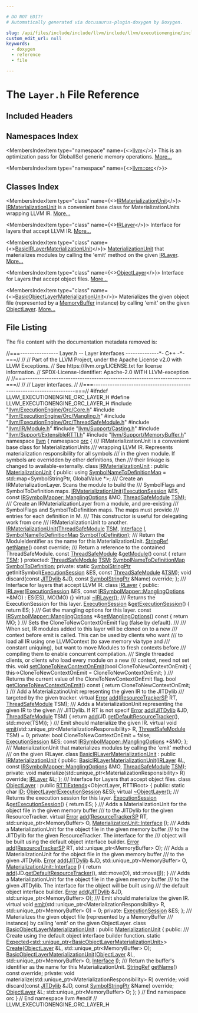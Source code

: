 ```yaml
---

# DO NOT EDIT!
# Automatically generated via docusaurus-plugin-doxygen by Doxygen.

slug: /api/files/include/include/llvm/include/llvm/executionengine/include/llvm/executionengine/orc/layer-h
custom_edit_url: null
keywords:
  - doxygen
  - reference
  - file

---
```





# The `Layer.h` File Reference

<DoxygenPage pluginConfig={pluginConfig}>



## Included Headers

<IncludesList>
<IncludesListItem
  filePath="llvm/ExecutionEngine/Orc/Core.h"
  permalink="/docs/api/files/include/include/llvm/include/llvm/executionengine/include/llvm/executionengine/orc/core-h"
  isLocal="true" />
<IncludesListItem
  filePath="llvm/ExecutionEngine/Orc/Mangling.h"
  permalink="/docs/api/files/include/include/llvm/include/llvm/executionengine/include/llvm/executionengine/orc/mangling-h"
  isLocal="true" />
<IncludesListItem
  filePath="llvm/ExecutionEngine/Orc/ThreadSafeModule.h"
  permalink="/docs/api/files/include/include/llvm/include/llvm/executionengine/include/llvm/executionengine/orc/threadsafemodule-h"
  isLocal="true" />
<IncludesListItem
  filePath="llvm/IR/Module.h"
  permalink="/docs/api/files/include/include/llvm/include/llvm/ir/module-h"
  isLocal="true" />
<IncludesListItem
  filePath="llvm/Support/Casting.h"
  permalink="/docs/api/files/include/include/llvm/include/llvm/support/casting-h"
  isLocal="true" />
<IncludesListItem
  filePath="llvm/Support/ExtensibleRTTI.h"
  permalink="/docs/api/files/include/include/llvm/include/llvm/support/extensiblertti-h"
  isLocal="true" />
<IncludesListItem
  filePath="llvm/Support/MemoryBuffer.h"
  permalink="/docs/api/files/include/include/llvm/include/llvm/support/memorybuffer-h"
  isLocal="true" />
</IncludesList>

## Namespaces Index

<MembersIndex>

<MembersIndexItem
  type="namespace"
  name={<><a href="/docs/api/namespaces/llvm">llvm</a></>}>
This is an optimization pass for GlobalISel generic memory operations. <a href="/docs/api/namespaces/llvm/#details">More...</a>
</MembersIndexItem>

<MembersIndexItem
  type="namespace"
  name={<><a href="/docs/api/namespaces/llvm/orc">llvm::orc</a></>}>
</MembersIndexItem>

</MembersIndex>

## Classes Index

<MembersIndex>

<MembersIndexItem
  type="class"
  name={<><a href="/docs/api/classes/llvm/orc/irmaterializationunit">IRMaterializationUnit</a></>}>
<a href="/docs/api/classes/llvm/orc/irmaterializationunit">IRMaterializationUnit</a> is a convenient base class for MaterializationUnits wrapping LLVM IR. <a href="/docs/api/classes/llvm/orc/irmaterializationunit/#details">More...</a>
</MembersIndexItem>

<MembersIndexItem
  type="class"
  name={<><a href="/docs/api/classes/llvm/orc/irlayer">IRLayer</a></>}>
Interface for layers that accept LLVM IR. <a href="/docs/api/classes/llvm/orc/irlayer/#details">More...</a>
</MembersIndexItem>

<MembersIndexItem
  type="class"
  name={<><a href="/docs/api/classes/llvm/orc/basicirlayermaterializationunit">BasicIRLayerMaterializationUnit</a></>}>
<a href="/docs/api/classes/llvm/orc/materializationunit">MaterializationUnit</a> that materializes modules by calling the &#39;emit&#39; method on the given <a href="/docs/api/classes/llvm/orc/irlayer">IRLayer</a>. <a href="/docs/api/classes/llvm/orc/basicirlayermaterializationunit/#details">More...</a>
</MembersIndexItem>

<MembersIndexItem
  type="class"
  name={<><a href="/docs/api/classes/llvm/orc/objectlayer">ObjectLayer</a></>}>
Interface for Layers that accept object files. <a href="/docs/api/classes/llvm/orc/objectlayer/#details">More...</a>
</MembersIndexItem>

<MembersIndexItem
  type="class"
  name={<><a href="/docs/api/classes/llvm/orc/basicobjectlayermaterializationunit">BasicObjectLayerMaterializationUnit</a></>}>
Materializes the given object file (represented by a <a href="/docs/api/classes/llvm/memorybuffer">MemoryBuffer</a> instance) by calling &#39;emit&#39; on the given <a href="/docs/api/classes/llvm/orc/objectlayer">ObjectLayer</a>. <a href="/docs/api/classes/llvm/orc/basicobjectlayermaterializationunit/#details">More...</a>
</MembersIndexItem>

</MembersIndex>


## File Listing

The file content with the documentation metadata removed is:

<ProgramListing>

<Link id="l00001" /><CodeLine lineNumber="1"><span class="doxyHighlightComment">//===---------------- Layer.h -- Layer interfaces --------------&#42;- C++ -&#42;-===//</span></CodeLine>
<Link id="l00002" /><CodeLine lineNumber="2"><span class="doxyHighlightComment">//</span></CodeLine>
<Link id="l00003" /><CodeLine lineNumber="3"><span class="doxyHighlightComment">// Part of the LLVM Project, under the Apache License v2.0 with LLVM Exceptions.</span></CodeLine>
<Link id="l00004" /><CodeLine lineNumber="4"><span class="doxyHighlightComment">// See https://llvm.org/LICENSE.txt for license information.</span></CodeLine>
<Link id="l00005" /><CodeLine lineNumber="5"><span class="doxyHighlightComment">// SPDX-License-Identifier: Apache-2.0 WITH LLVM-exception</span></CodeLine>
<Link id="l00006" /><CodeLine lineNumber="6"><span class="doxyHighlightComment">//</span></CodeLine>
<Link id="l00007" /><CodeLine lineNumber="7"><span class="doxyHighlightComment">//===----------------------------------------------------------------------===//</span></CodeLine>
<Link id="l00008" /><CodeLine lineNumber="8"><span class="doxyHighlightComment">//</span></CodeLine>
<Link id="l00009" /><CodeLine lineNumber="9"><span class="doxyHighlightComment">// Layer interfaces.</span></CodeLine>
<Link id="l00010" /><CodeLine lineNumber="10"><span class="doxyHighlightComment">//</span></CodeLine>
<Link id="l00011" /><CodeLine lineNumber="11"><span class="doxyHighlightComment">//===----------------------------------------------------------------------===//</span></CodeLine>
<Link id="l00012" /><CodeLine lineNumber="12"></CodeLine>
<Link id="l00013" /><CodeLine lineNumber="13"><span class="doxyHighlightPreprocessor">#ifndef LLVM&#95;EXECUTIONENGINE&#95;ORC&#95;LAYER&#95;H</span></CodeLine>
<Link id="l00014" /><CodeLine lineNumber="14"><span class="doxyHighlightPreprocessor">#define LLVM&#95;EXECUTIONENGINE&#95;ORC&#95;LAYER&#95;H</span></CodeLine>
<Link id="l00015" /><CodeLine lineNumber="15"></CodeLine>
<Link id="l00016" /><CodeLine lineNumber="16"><span class="doxyHighlightPreprocessor">#include &quot;<a href="/docs/api/files/include/include/llvm/include/llvm/executionengine/include/llvm/executionengine/orc/core-h">llvm/ExecutionEngine/Orc/Core.h</a>&quot;</span></CodeLine>
<Link id="l00017" /><CodeLine lineNumber="17"><span class="doxyHighlightPreprocessor">#include &quot;<a href="/docs/api/files/include/include/llvm/include/llvm/executionengine/include/llvm/executionengine/orc/mangling-h">llvm/ExecutionEngine/Orc/Mangling.h</a>&quot;</span></CodeLine>
<Link id="l00018" /><CodeLine lineNumber="18"><span class="doxyHighlightPreprocessor">#include &quot;<a href="/docs/api/files/include/include/llvm/include/llvm/executionengine/include/llvm/executionengine/orc/threadsafemodule-h">llvm/ExecutionEngine/Orc/ThreadSafeModule.h</a>&quot;</span></CodeLine>
<Link id="l00019" /><CodeLine lineNumber="19"><span class="doxyHighlightPreprocessor">#include &quot;<a href="/docs/api/files/include/include/llvm/include/llvm/ir/module-h">llvm/IR/Module.h</a>&quot;</span></CodeLine>
<Link id="l00020" /><CodeLine lineNumber="20"><span class="doxyHighlightPreprocessor">#include &quot;<a href="/docs/api/files/include/include/llvm/include/llvm/support/casting-h">llvm/Support/Casting.h</a>&quot;</span></CodeLine>
<Link id="l00021" /><CodeLine lineNumber="21"><span class="doxyHighlightPreprocessor">#include &quot;<a href="/docs/api/files/include/include/llvm/include/llvm/support/extensiblertti-h">llvm/Support/ExtensibleRTTI.h</a>&quot;</span></CodeLine>
<Link id="l00022" /><CodeLine lineNumber="22"><span class="doxyHighlightPreprocessor">#include &quot;<a href="/docs/api/files/include/include/llvm/include/llvm/support/memorybuffer-h">llvm/Support/MemoryBuffer.h</a>&quot;</span></CodeLine>
<Link id="l00023" /><CodeLine lineNumber="23"></CodeLine>
<Link id="l00024" /><CodeLine lineNumber="24"><span class="doxyHighlightKeyword">namespace </span><span class="doxyHighlight"><a href="/docs/api/namespaces/llvm">llvm</a> &#123;</span></CodeLine>
<Link id="l00025" /><CodeLine lineNumber="25"><span class="doxyHighlightKeyword">namespace </span><span class="doxyHighlight"><a href="/docs/api/namespaces/llvm/orc">orc</a> &#123;</span></CodeLine>
<Link id="l00026" /><CodeLine lineNumber="26"></CodeLine>
<Link id="l00027" /><CodeLine lineNumber="27"><span class="doxyHighlightComment">/// IRMaterializationUnit is a convenient base class for MaterializationUnits</span></CodeLine>
<Link id="l00028" /><CodeLine lineNumber="28"><span class="doxyHighlightComment">/// wrapping LLVM IR. Represents materialization responsibility for all symbols</span></CodeLine>
<Link id="l00029" /><CodeLine lineNumber="29"><span class="doxyHighlightComment">/// in the given module. If symbols are overridden by other definitions, then</span></CodeLine>
<Link id="l00030" /><CodeLine lineNumber="30"><span class="doxyHighlightComment">/// their linkage is changed to available-externally.</span></CodeLine>
<Link id="l00031" /><CodeLine lineNumber="31" lineLink="/docs/api/classes/llvm/orc/irmaterializationunit"><span class="doxyHighlightKeyword">class </span><span class="doxyHighlight"><a href="/docs/api/classes/llvm/orc/irmaterializationunit/#a6ba5ee0773bcb7bf0614f9ae9f010198">IRMaterializationUnit</a> : </span><span class="doxyHighlightKeyword">public</span><span class="doxyHighlight"> <a href="/docs/api/classes/llvm/orc/materializationunit/#a1233ea2ef51205e4954cdc12e7bc2d81">MaterializationUnit</a> &#123;</span></CodeLine>
<Link id="l00032" /><CodeLine lineNumber="32"><span class="doxyHighlightKeyword">public</span><span class="doxyHighlight">:</span></CodeLine>
<Link id="l00033" /><CodeLine lineNumber="33" lineLink="/docs/api/classes/llvm/orc/irmaterializationunit/#acda17e0078ab60791c6e794f403b71ff"><span class="doxyHighlight">  </span><span class="doxyHighlightKeyword">using </span><span class="doxyHighlight"><a href="/docs/api/classes/llvm/orc/irmaterializationunit/#acda17e0078ab60791c6e794f403b71ff">SymbolNameToDefinitionMap</a> = std::map&lt;SymbolStringPtr, GlobalValue &#42;&gt;;</span></CodeLine>
<Link id="l00034" /><CodeLine lineNumber="34"></CodeLine>
<Link id="l00035" /><CodeLine lineNumber="35"><span class="doxyHighlightComment">  /// Create an IRMaterializationLayer. Scans the module to build the</span></CodeLine>
<Link id="l00036" /><CodeLine lineNumber="36"><span class="doxyHighlightComment">  /// SymbolFlags and SymbolToDefinition maps.</span></CodeLine>
<Link id="l00037" /><CodeLine lineNumber="37"><span class="doxyHighlight">  <a href="/docs/api/classes/llvm/orc/irmaterializationunit/#a6ba5ee0773bcb7bf0614f9ae9f010198">IRMaterializationUnit</a>(<a href="/docs/api/classes/llvm/orc/materializationunit/#ae073d99ba71b23b530556f075655fc61">ExecutionSession</a> &amp;ES,</span></CodeLine>
<Link id="l00038" /><CodeLine lineNumber="38"><span class="doxyHighlight">                        </span><span class="doxyHighlightKeyword">const</span><span class="doxyHighlight"> <a href="/docs/api/structs/llvm/orc/irsymbolmapper/manglingoptions">IRSymbolMapper::ManglingOptions</a> &amp;MO,</span></CodeLine>
<Link id="l00039" /><CodeLine lineNumber="39"><span class="doxyHighlight">                        <a href="/docs/api/classes/llvm/orc/threadsafemodule">ThreadSafeModule</a> <a href="/docs/api/classes/llvm/orc/irmaterializationunit/#a8c041de2ccbd4ea7436a03c71c79b900">TSM</a>);</span></CodeLine>
<Link id="l00040" /><CodeLine lineNumber="40"></CodeLine>
<Link id="l00041" /><CodeLine lineNumber="41"><span class="doxyHighlightComment">  /// Create an IRMaterializationLayer from a module, and pre-existing</span></CodeLine>
<Link id="l00042" /><CodeLine lineNumber="42"><span class="doxyHighlightComment">  /// SymbolFlags and SymbolToDefinition maps. The maps must provide</span></CodeLine>
<Link id="l00043" /><CodeLine lineNumber="43"><span class="doxyHighlightComment">  /// entries for each definition in M.</span></CodeLine>
<Link id="l00044" /><CodeLine lineNumber="44"><span class="doxyHighlightComment">  /// This constructor is useful for delegating work from one</span></CodeLine>
<Link id="l00045" /><CodeLine lineNumber="45"><span class="doxyHighlightComment">  /// IRMaterializationUnit to another.</span></CodeLine>
<Link id="l00046" /><CodeLine lineNumber="46"><span class="doxyHighlight">  <a href="/docs/api/classes/llvm/orc/irmaterializationunit/#a6ba5ee0773bcb7bf0614f9ae9f010198">IRMaterializationUnit</a>(<a href="/docs/api/classes/llvm/orc/threadsafemodule">ThreadSafeModule</a> <a href="/docs/api/classes/llvm/orc/irmaterializationunit/#a8c041de2ccbd4ea7436a03c71c79b900">TSM</a>, <a href="/docs/api/structs/llvm/orc/materializationunit/interface">Interface</a> <a href="/docs/api/files/lib/lib/support/md5-cpp/#ac0eafdc9ee161b71e7af98af736952fd">I</a>,</span></CodeLine>
<Link id="l00047" /><CodeLine lineNumber="47"><span class="doxyHighlight">                        <a href="/docs/api/classes/llvm/orc/irmaterializationunit/#acda17e0078ab60791c6e794f403b71ff">SymbolNameToDefinitionMap</a> <a href="/docs/api/classes/llvm/orc/irmaterializationunit/#a29b40cb9c20cdb418674500762eaeb77">SymbolToDefinition</a>);</span></CodeLine>
<Link id="l00048" /><CodeLine lineNumber="48"></CodeLine>
<Link id="l00049" /><CodeLine lineNumber="49"><span class="doxyHighlightComment">  /// Return the ModuleIdentifier as the name for this MaterializationUnit.</span></CodeLine>
<Link id="l00050" /><CodeLine lineNumber="50"><span class="doxyHighlight">  <a href="/docs/api/classes/llvm/stringref">StringRef</a> <a href="/docs/api/classes/llvm/orc/irmaterializationunit/#a066e5df8f78009d6abd5342c6c1707c7">getName</a>() </span><span class="doxyHighlightKeyword">const override</span><span class="doxyHighlight">;</span></CodeLine>
<Link id="l00051" /><CodeLine lineNumber="51"></CodeLine>
<Link id="l00052" /><CodeLine lineNumber="52"><span class="doxyHighlightComment">  /// Return a reference to the contained ThreadSafeModule.</span></CodeLine>
<Link id="l00053" /><CodeLine lineNumber="53" lineLink="/docs/api/classes/llvm/orc/irmaterializationunit/#a648770ab5b66085b4a1d6c05b33a2ca5"><span class="doxyHighlight">  </span><span class="doxyHighlightKeyword">const</span><span class="doxyHighlight"> <a href="/docs/api/classes/llvm/orc/threadsafemodule">ThreadSafeModule</a> &amp;<a href="/docs/api/classes/llvm/orc/irmaterializationunit/#a648770ab5b66085b4a1d6c05b33a2ca5">getModule</a>()</span><span class="doxyHighlightKeyword"> const </span><span class="doxyHighlight">&#123; </span><span class="doxyHighlightKeywordFlow">return</span><span class="doxyHighlight"> <a href="/docs/api/classes/llvm/orc/irmaterializationunit/#a8c041de2ccbd4ea7436a03c71c79b900">TSM</a>; &#125;</span></CodeLine>
<Link id="l00054" /><CodeLine lineNumber="54"></CodeLine>
<Link id="l00055" /><CodeLine lineNumber="55"><span class="doxyHighlightKeyword">protected</span><span class="doxyHighlight">:</span></CodeLine>
<Link id="l00056" /><CodeLine lineNumber="56" lineLink="/docs/api/classes/llvm/orc/irmaterializationunit/#a8c041de2ccbd4ea7436a03c71c79b900"><span class="doxyHighlight">  <a href="/docs/api/classes/llvm/orc/threadsafemodule">ThreadSafeModule</a> <a href="/docs/api/classes/llvm/orc/irmaterializationunit/#a8c041de2ccbd4ea7436a03c71c79b900">TSM</a>;</span></CodeLine>
<Link id="l00057" /><CodeLine lineNumber="57" lineLink="/docs/api/classes/llvm/orc/irmaterializationunit/#a29b40cb9c20cdb418674500762eaeb77"><span class="doxyHighlight">  <a href="/docs/api/classes/llvm/orc/irmaterializationunit/#acda17e0078ab60791c6e794f403b71ff">SymbolNameToDefinitionMap</a> <a href="/docs/api/classes/llvm/orc/irmaterializationunit/#a29b40cb9c20cdb418674500762eaeb77">SymbolToDefinition</a>;</span></CodeLine>
<Link id="l00058" /><CodeLine lineNumber="58"></CodeLine>
<Link id="l00059" /><CodeLine lineNumber="59"><span class="doxyHighlightKeyword">private</span><span class="doxyHighlight">:</span></CodeLine>
<Link id="l00060" /><CodeLine lineNumber="60"><span class="doxyHighlight">  </span><span class="doxyHighlightKeyword">static</span><span class="doxyHighlight"> <a href="/docs/api/classes/llvm/orc/symbolstringptr">SymbolStringPtr</a> getInitSymbol(<a href="/docs/api/classes/llvm/orc/materializationunit/#ae073d99ba71b23b530556f075655fc61">ExecutionSession</a> &amp;ES,</span></CodeLine>
<Link id="l00061" /><CodeLine lineNumber="61"><span class="doxyHighlight">                                       </span><span class="doxyHighlightKeyword">const</span><span class="doxyHighlight"> <a href="/docs/api/classes/llvm/orc/threadsafemodule">ThreadSafeModule</a> &amp;<a href="/docs/api/classes/llvm/orc/irmaterializationunit/#a8c041de2ccbd4ea7436a03c71c79b900">TSM</a>);</span></CodeLine>
<Link id="l00062" /><CodeLine lineNumber="62"></CodeLine>
<Link id="l00063" /><CodeLine lineNumber="63"><span class="doxyHighlight">  </span><span class="doxyHighlightKeywordType">void</span><span class="doxyHighlight"> discard(</span><span class="doxyHighlightKeyword">const</span><span class="doxyHighlight"> <a href="/docs/api/classes/llvm/orc/materializationunit/#a235f764fe0f700836f89667ef5a0033b">JITDylib</a> &amp;JD, </span><span class="doxyHighlightKeyword">const</span><span class="doxyHighlight"> <a href="/docs/api/classes/llvm/orc/symbolstringptr">SymbolStringPtr</a> &amp;Name) </span><span class="doxyHighlightKeyword">override</span><span class="doxyHighlight">;</span></CodeLine>
<Link id="l00064" /><CodeLine lineNumber="64"><span class="doxyHighlight">&#125;;</span></CodeLine>
<Link id="l00065" /><CodeLine lineNumber="65"></CodeLine>
<Link id="l00066" /><CodeLine lineNumber="66"><span class="doxyHighlightComment">/// Interface for layers that accept LLVM IR.</span></CodeLine>
<Link id="l00067" /><CodeLine lineNumber="67" lineLink="/docs/api/classes/llvm/orc/irlayer"><span class="doxyHighlightKeyword">class </span><span class="doxyHighlight"><a href="/docs/api/classes/llvm/orc/irlayer/#a1141609d9c7e4bdd205bc09698ff51b3">IRLayer</a> &#123;</span></CodeLine>
<Link id="l00068" /><CodeLine lineNumber="68"><span class="doxyHighlightKeyword">public</span><span class="doxyHighlight">:</span></CodeLine>
<Link id="l00069" /><CodeLine lineNumber="69" lineLink="/docs/api/classes/llvm/orc/irlayer/#a1141609d9c7e4bdd205bc09698ff51b3"><span class="doxyHighlight">  <a href="/docs/api/classes/llvm/orc/irlayer/#a1141609d9c7e4bdd205bc09698ff51b3">IRLayer</a>(<a href="/docs/api/classes/llvm/orc/executionsession">ExecutionSession</a> &amp;ES, </span><span class="doxyHighlightKeyword">const</span><span class="doxyHighlight"> <a href="/docs/api/structs/llvm/orc/irsymbolmapper/manglingoptions">IRSymbolMapper::ManglingOptions</a> &#42;&amp;MO)</span></CodeLine>
<Link id="l00070" /><CodeLine lineNumber="70"><span class="doxyHighlight">      : ES(ES), MO(MO) &#123;&#125;</span></CodeLine>
<Link id="l00071" /><CodeLine lineNumber="71"></CodeLine>
<Link id="l00072" /><CodeLine lineNumber="72" lineLink="/docs/api/classes/llvm/orc/irlayer/#a73e7356e785b11cc1798ed30cb43f87e"><span class="doxyHighlight">  </span><span class="doxyHighlightKeyword">virtual</span><span class="doxyHighlight"> <a href="/docs/api/classes/llvm/orc/irlayer/#a73e7356e785b11cc1798ed30cb43f87e">~IRLayer</a>();</span></CodeLine>
<Link id="l00073" /><CodeLine lineNumber="73"></CodeLine>
<Link id="l00074" /><CodeLine lineNumber="74"><span class="doxyHighlightComment">  /// Returns the ExecutionSession for this layer.</span></CodeLine>
<Link id="l00075" /><CodeLine lineNumber="75" lineLink="/docs/api/classes/llvm/orc/irlayer/#a88dfbca45a6353ce7c643414c0d945cf"><span class="doxyHighlight">  <a href="/docs/api/classes/llvm/orc/executionsession">ExecutionSession</a> &amp;<a href="/docs/api/classes/llvm/orc/irlayer/#a88dfbca45a6353ce7c643414c0d945cf">getExecutionSession</a>() &#123; </span><span class="doxyHighlightKeywordFlow">return</span><span class="doxyHighlight"> ES; &#125;</span></CodeLine>
<Link id="l00076" /><CodeLine lineNumber="76"></CodeLine>
<Link id="l00077" /><CodeLine lineNumber="77"><span class="doxyHighlightComment">  /// Get the mangling options for this layer.</span></CodeLine>
<Link id="l00078" /><CodeLine lineNumber="78" lineLink="/docs/api/classes/llvm/orc/irlayer/#ae3cfe72cdaca15dbe4c360d8bcdb5207"><span class="doxyHighlight">  </span><span class="doxyHighlightKeyword">const</span><span class="doxyHighlight"> <a href="/docs/api/structs/llvm/orc/irsymbolmapper/manglingoptions">IRSymbolMapper::ManglingOptions</a> &#42;&amp;<a href="/docs/api/classes/llvm/orc/irlayer/#ae3cfe72cdaca15dbe4c360d8bcdb5207">getManglingOptions</a>()</span><span class="doxyHighlightKeyword"> const </span><span class="doxyHighlight">&#123;</span></CodeLine>
<Link id="l00079" /><CodeLine lineNumber="79"><span class="doxyHighlight">    </span><span class="doxyHighlightKeywordFlow">return</span><span class="doxyHighlight"> MO;</span></CodeLine>
<Link id="l00080" /><CodeLine lineNumber="80"><span class="doxyHighlight">  &#125;</span></CodeLine>
<Link id="l00081" /><CodeLine lineNumber="81"></CodeLine>
<Link id="l00082" /><CodeLine lineNumber="82"><span class="doxyHighlightComment">  /// Sets the CloneToNewContextOnEmit flag (false by default).</span></CodeLine>
<Link id="l00083" /><CodeLine lineNumber="83"><span class="doxyHighlightComment">  ///</span></CodeLine>
<Link id="l00084" /><CodeLine lineNumber="84"><span class="doxyHighlightComment">  /// When set, IR modules added to this layer will be cloned on to a new</span></CodeLine>
<Link id="l00085" /><CodeLine lineNumber="85"><span class="doxyHighlightComment">  /// context before emit is called. This can be used by clients who want</span></CodeLine>
<Link id="l00086" /><CodeLine lineNumber="86"><span class="doxyHighlightComment">  /// to load all IR using one LLVMContext (to save memory via type and</span></CodeLine>
<Link id="l00087" /><CodeLine lineNumber="87"><span class="doxyHighlightComment">  /// constant uniquing), but want to move Modules to fresh contexts before</span></CodeLine>
<Link id="l00088" /><CodeLine lineNumber="88"><span class="doxyHighlightComment">  /// compiling them to enable concurrent compilation.</span></CodeLine>
<Link id="l00089" /><CodeLine lineNumber="89"><span class="doxyHighlightComment">  /// Single threaded clients, or clients who load every module on a new</span></CodeLine>
<Link id="l00090" /><CodeLine lineNumber="90"><span class="doxyHighlightComment">  /// context, need not set this.</span></CodeLine>
<Link id="l00091" /><CodeLine lineNumber="91" lineLink="/docs/api/classes/llvm/orc/irlayer/#a9c064a010c4aaeb1df5ed5d5f4ef6de8"><span class="doxyHighlight">  </span><span class="doxyHighlightKeywordType">void</span><span class="doxyHighlight"> <a href="/docs/api/classes/llvm/orc/irlayer/#a9c064a010c4aaeb1df5ed5d5f4ef6de8">setCloneToNewContextOnEmit</a>(</span><span class="doxyHighlightKeywordType">bool</span><span class="doxyHighlight"> CloneToNewContextOnEmit) &#123;</span></CodeLine>
<Link id="l00092" /><CodeLine lineNumber="92"><span class="doxyHighlight">    this-&gt;CloneToNewContextOnEmit = CloneToNewContextOnEmit;</span></CodeLine>
<Link id="l00093" /><CodeLine lineNumber="93"><span class="doxyHighlight">  &#125;</span></CodeLine>
<Link id="l00094" /><CodeLine lineNumber="94"></CodeLine>
<Link id="l00095" /><CodeLine lineNumber="95"><span class="doxyHighlightComment">  /// Returns the current value of the CloneToNewContextOnEmit flag.</span></CodeLine>
<Link id="l00096" /><CodeLine lineNumber="96" lineLink="/docs/api/classes/llvm/orc/irlayer/#aee70ef9d8989f16d25260d172b7f2bd9"><span class="doxyHighlight">  </span><span class="doxyHighlightKeywordType">bool</span><span class="doxyHighlight"> <a href="/docs/api/classes/llvm/orc/irlayer/#aee70ef9d8989f16d25260d172b7f2bd9">getCloneToNewContextOnEmit</a>()</span><span class="doxyHighlightKeyword"> const </span><span class="doxyHighlight">&#123; </span><span class="doxyHighlightKeywordFlow">return</span><span class="doxyHighlight"> CloneToNewContextOnEmit; &#125;</span></CodeLine>
<Link id="l00097" /><CodeLine lineNumber="97"></CodeLine>
<Link id="l00098" /><CodeLine lineNumber="98"><span class="doxyHighlightComment">  /// Add a MaterializatinoUnit representing the given IR to the JITDylib</span></CodeLine>
<Link id="l00099" /><CodeLine lineNumber="99"><span class="doxyHighlightComment">  /// targeted by the given tracker.</span></CodeLine>
<Link id="l00100" /><CodeLine lineNumber="100"><span class="doxyHighlight">  </span><span class="doxyHighlightKeyword">virtual</span><span class="doxyHighlight"> <a href="/docs/api/classes/llvm/error">Error</a> <a href="/docs/api/classes/llvm/orc/irlayer/#a55d40572359c36d1ee718fe3b5ccb89e">add</a>(<a href="/docs/api/namespaces/llvm/orc/#a25b487d71ccd2a8f38131e2b21c5d612">ResourceTrackerSP</a> RT, <a href="/docs/api/classes/llvm/orc/threadsafemodule">ThreadSafeModule</a> TSM);</span></CodeLine>
<Link id="l00101" /><CodeLine lineNumber="101"></CodeLine>
<Link id="l00102" /><CodeLine lineNumber="102"><span class="doxyHighlightComment">  /// Adds a MaterializationUnit representing the given IR to the given</span></CodeLine>
<Link id="l00103" /><CodeLine lineNumber="103"><span class="doxyHighlightComment">  /// JITDylib. If RT is not specif</span></CodeLine>
<Link id="l00104" /><CodeLine lineNumber="104" lineLink="/docs/api/classes/llvm/orc/irlayer/#aad7763ba39a875c20de25ee9f47eba17"><span class="doxyHighlight">  <a href="/docs/api/classes/llvm/error">Error</a> <a href="/docs/api/classes/llvm/orc/irlayer/#aad7763ba39a875c20de25ee9f47eba17">add</a>(<a href="/docs/api/classes/llvm/orc/jitdylib">JITDylib</a> &amp;JD, <a href="/docs/api/classes/llvm/orc/threadsafemodule">ThreadSafeModule</a> TSM) &#123;</span></CodeLine>
<Link id="l00105" /><CodeLine lineNumber="105"><span class="doxyHighlight">    </span><span class="doxyHighlightKeywordFlow">return</span><span class="doxyHighlight"> <a href="/docs/api/classes/llvm/orc/irlayer/#a55d40572359c36d1ee718fe3b5ccb89e">add</a>(JD.<a href="/docs/api/classes/llvm/orc/jitdylib/#ae3cfc9a4e792646e7108ebae425804f0">getDefaultResourceTracker</a>(), std::move(TSM));</span></CodeLine>
<Link id="l00106" /><CodeLine lineNumber="106"><span class="doxyHighlight">  &#125;</span></CodeLine>
<Link id="l00107" /><CodeLine lineNumber="107"></CodeLine>
<Link id="l00108" /><CodeLine lineNumber="108"><span class="doxyHighlightComment">  /// Emit should materialize the given IR.</span></CodeLine>
<Link id="l00109" /><CodeLine lineNumber="109" lineLink="/docs/api/classes/llvm/orc/irlayer/#a3432ce8c435e826875e4476505a4c2fc"><span class="doxyHighlight">  </span><span class="doxyHighlightKeyword">virtual</span><span class="doxyHighlight"> </span><span class="doxyHighlightKeywordType">void</span><span class="doxyHighlight"> <a href="/docs/api/classes/llvm/orc/irlayer/#a3432ce8c435e826875e4476505a4c2fc">emit</a>(std::unique&#95;ptr&lt;MaterializationResponsibility&gt; R,</span></CodeLine>
<Link id="l00110" /><CodeLine lineNumber="110"><span class="doxyHighlight">                    <a href="/docs/api/classes/llvm/orc/threadsafemodule">ThreadSafeModule</a> TSM) = 0;</span></CodeLine>
<Link id="l00111" /><CodeLine lineNumber="111"></CodeLine>
<Link id="l00112" /><CodeLine lineNumber="112"><span class="doxyHighlightKeyword">private</span><span class="doxyHighlight">:</span></CodeLine>
<Link id="l00113" /><CodeLine lineNumber="113"><span class="doxyHighlight">  </span><span class="doxyHighlightKeywordType">bool</span><span class="doxyHighlight"> CloneToNewContextOnEmit = </span><span class="doxyHighlightKeyword">false</span><span class="doxyHighlight">;</span></CodeLine>
<Link id="l00114" /><CodeLine lineNumber="114"><span class="doxyHighlight">  <a href="/docs/api/classes/llvm/orc/executionsession">ExecutionSession</a> &amp;ES;</span></CodeLine>
<Link id="l00115" /><CodeLine lineNumber="115"><span class="doxyHighlight">  </span><span class="doxyHighlightKeyword">const</span><span class="doxyHighlight"> <a href="/docs/api/structs/llvm/orc/irsymbolmapper/manglingoptions">IRSymbolMapper::ManglingOptions</a> &#42;&amp;MO;</span></CodeLine>
<Link id="l00116" /><CodeLine lineNumber="116"><span class="doxyHighlight">&#125;;</span></CodeLine>
<Link id="l00117" /><CodeLine lineNumber="117"></CodeLine>
<Link id="l00118" /><CodeLine lineNumber="118"><span class="doxyHighlightComment">/// MaterializationUnit that materializes modules by calling the &#39;emit&#39; method</span></CodeLine>
<Link id="l00119" /><CodeLine lineNumber="119"><span class="doxyHighlightComment">/// on the given IRLayer.</span></CodeLine>
<Link id="l00120" /><CodeLine lineNumber="120" lineLink="/docs/api/classes/llvm/orc/basicirlayermaterializationunit"><span class="doxyHighlightKeyword">class </span><span class="doxyHighlight"><a href="/docs/api/classes/llvm/orc/basicirlayermaterializationunit/#a6ecb87f3ae601f79964b914bf0363e57">BasicIRLayerMaterializationUnit</a> : </span><span class="doxyHighlightKeyword">public</span><span class="doxyHighlight"> <a href="/docs/api/classes/llvm/orc/irmaterializationunit/#a6ba5ee0773bcb7bf0614f9ae9f010198">IRMaterializationUnit</a> &#123;</span></CodeLine>
<Link id="l00121" /><CodeLine lineNumber="121"><span class="doxyHighlightKeyword">public</span><span class="doxyHighlight">:</span></CodeLine>
<Link id="l00122" /><CodeLine lineNumber="122"><span class="doxyHighlight">  <a href="/docs/api/classes/llvm/orc/basicirlayermaterializationunit/#a6ecb87f3ae601f79964b914bf0363e57">BasicIRLayerMaterializationUnit</a>(<a href="/docs/api/classes/llvm/orc/irlayer">IRLayer</a> &amp;L,</span></CodeLine>
<Link id="l00123" /><CodeLine lineNumber="123"><span class="doxyHighlight">                                  </span><span class="doxyHighlightKeyword">const</span><span class="doxyHighlight"> <a href="/docs/api/structs/llvm/orc/irsymbolmapper/manglingoptions">IRSymbolMapper::ManglingOptions</a> &amp;MO,</span></CodeLine>
<Link id="l00124" /><CodeLine lineNumber="124"><span class="doxyHighlight">                                  <a href="/docs/api/classes/llvm/orc/threadsafemodule">ThreadSafeModule</a> <a href="/docs/api/classes/llvm/orc/irmaterializationunit/#a8c041de2ccbd4ea7436a03c71c79b900">TSM</a>);</span></CodeLine>
<Link id="l00125" /><CodeLine lineNumber="125"></CodeLine>
<Link id="l00126" /><CodeLine lineNumber="126"><span class="doxyHighlightKeyword">private</span><span class="doxyHighlight">:</span></CodeLine>
<Link id="l00127" /><CodeLine lineNumber="127"><span class="doxyHighlight">  </span><span class="doxyHighlightKeywordType">void</span><span class="doxyHighlight"> materialize(std::unique&#95;ptr&lt;MaterializationResponsibility&gt; R) </span><span class="doxyHighlightKeyword">override</span><span class="doxyHighlight">;</span></CodeLine>
<Link id="l00128" /><CodeLine lineNumber="128"></CodeLine>
<Link id="l00129" /><CodeLine lineNumber="129"><span class="doxyHighlight">  <a href="/docs/api/classes/llvm/orc/irlayer">IRLayer</a> &amp;L;</span></CodeLine>
<Link id="l00130" /><CodeLine lineNumber="130"><span class="doxyHighlight">&#125;;</span></CodeLine>
<Link id="l00131" /><CodeLine lineNumber="131"></CodeLine>
<Link id="l00132" /><CodeLine lineNumber="132"><span class="doxyHighlightComment">/// Interface for Layers that accept object files.</span></CodeLine>
<Link id="l00133" /><CodeLine lineNumber="133" lineLink="/docs/api/classes/llvm/orc/objectlayer"><span class="doxyHighlightKeyword">class </span><span class="doxyHighlight"><a href="/docs/api/classes/llvm/orc/objectlayer/#a0d6024646f832479165e8c3400fb7134">ObjectLayer</a> : </span><span class="doxyHighlightKeyword">public</span><span class="doxyHighlight"> <a href="/docs/api/classes/llvm/rttiextends">RTTIExtends</a>&lt;ObjectLayer, RTTIRoot&gt; &#123;</span></CodeLine>
<Link id="l00134" /><CodeLine lineNumber="134"><span class="doxyHighlightKeyword">public</span><span class="doxyHighlight">:</span></CodeLine>
<Link id="l00135" /><CodeLine lineNumber="135" lineLink="/docs/api/classes/llvm/orc/objectlayer/#a95c5001be77bb9f4a63ae76d5e85bb2b"><span class="doxyHighlight">  </span><span class="doxyHighlightKeyword">static</span><span class="doxyHighlight"> </span><span class="doxyHighlightKeywordType">char</span><span class="doxyHighlight"> <a href="/docs/api/classes/llvm/orc/objectlayer/#a95c5001be77bb9f4a63ae76d5e85bb2b">ID</a>;</span></CodeLine>
<Link id="l00136" /><CodeLine lineNumber="136"></CodeLine>
<Link id="l00137" /><CodeLine lineNumber="137"><span class="doxyHighlight">  <a href="/docs/api/classes/llvm/orc/objectlayer/#a0d6024646f832479165e8c3400fb7134">ObjectLayer</a>(<a href="/docs/api/classes/llvm/orc/executionsession">ExecutionSession</a> &amp;ES);</span></CodeLine>
<Link id="l00138" /><CodeLine lineNumber="138" lineLink="/docs/api/classes/llvm/orc/objectlayer/#a028f6d6641d3f955b0bd9de7d26b16b0"><span class="doxyHighlight">  </span><span class="doxyHighlightKeyword">virtual</span><span class="doxyHighlight"> <a href="/docs/api/classes/llvm/orc/objectlayer/#a028f6d6641d3f955b0bd9de7d26b16b0">~ObjectLayer</a>();</span></CodeLine>
<Link id="l00139" /><CodeLine lineNumber="139"></CodeLine>
<Link id="l00140" /><CodeLine lineNumber="140"><span class="doxyHighlightComment">  /// Returns the execution session for this layer.</span></CodeLine>
<Link id="l00141" /><CodeLine lineNumber="141" lineLink="/docs/api/classes/llvm/orc/objectlayer/#af91de67ed0b71da951930ecbfebb6dad"><span class="doxyHighlight">  <a href="/docs/api/classes/llvm/orc/executionsession">ExecutionSession</a> &amp;<a href="/docs/api/classes/llvm/orc/objectlayer/#af91de67ed0b71da951930ecbfebb6dad">getExecutionSession</a>() &#123; </span><span class="doxyHighlightKeywordFlow">return</span><span class="doxyHighlight"> ES; &#125;</span></CodeLine>
<Link id="l00142" /><CodeLine lineNumber="142"></CodeLine>
<Link id="l00143" /><CodeLine lineNumber="143"><span class="doxyHighlightComment">  /// Adds a MaterializationUnit for the object file in the given memory buffer</span></CodeLine>
<Link id="l00144" /><CodeLine lineNumber="144"><span class="doxyHighlightComment">  /// to the JITDylib for the given ResourceTracker.</span></CodeLine>
<Link id="l00145" /><CodeLine lineNumber="145"><span class="doxyHighlight">  </span><span class="doxyHighlightKeyword">virtual</span><span class="doxyHighlight"> <a href="/docs/api/classes/llvm/error">Error</a> <a href="/docs/api/classes/llvm/orc/objectlayer/#af3a14765d70bbf88934f2246fa3bf951">add</a>(<a href="/docs/api/namespaces/llvm/orc/#a25b487d71ccd2a8f38131e2b21c5d612">ResourceTrackerSP</a> RT, std::unique&#95;ptr&lt;MemoryBuffer&gt; O,</span></CodeLine>
<Link id="l00146" /><CodeLine lineNumber="146"><span class="doxyHighlight">                    <a href="/docs/api/structs/llvm/orc/materializationunit/interface">MaterializationUnit::Interface</a> <a href="/docs/api/files/lib/lib/support/md5-cpp/#ac0eafdc9ee161b71e7af98af736952fd">I</a>);</span></CodeLine>
<Link id="l00147" /><CodeLine lineNumber="147"></CodeLine>
<Link id="l00148" /><CodeLine lineNumber="148"><span class="doxyHighlightComment">  /// Adds a MaterializationUnit for the object file in the given memory buffer</span></CodeLine>
<Link id="l00149" /><CodeLine lineNumber="149"><span class="doxyHighlightComment">  /// to the JITDylib for the given ResourceTracker. The interface for the</span></CodeLine>
<Link id="l00150" /><CodeLine lineNumber="150"><span class="doxyHighlightComment">  /// object will be built using the default object interface builder.</span></CodeLine>
<Link id="l00151" /><CodeLine lineNumber="151"><span class="doxyHighlight">  <a href="/docs/api/classes/llvm/error">Error</a> <a href="/docs/api/classes/llvm/orc/objectlayer/#af3a14765d70bbf88934f2246fa3bf951">add</a>(<a href="/docs/api/namespaces/llvm/orc/#a25b487d71ccd2a8f38131e2b21c5d612">ResourceTrackerSP</a> RT, std::unique&#95;ptr&lt;MemoryBuffer&gt; O);</span></CodeLine>
<Link id="l00152" /><CodeLine lineNumber="152"></CodeLine>
<Link id="l00153" /><CodeLine lineNumber="153"><span class="doxyHighlightComment">  /// Adds a MaterializationUnit for the object file in the given memory buffer</span></CodeLine>
<Link id="l00154" /><CodeLine lineNumber="154"><span class="doxyHighlightComment">  /// to the given JITDylib.</span></CodeLine>
<Link id="l00155" /><CodeLine lineNumber="155" lineLink="/docs/api/classes/llvm/orc/objectlayer/#a446313e5f05f661d0d6462ceed1541ca"><span class="doxyHighlight">  <a href="/docs/api/classes/llvm/error">Error</a> <a href="/docs/api/classes/llvm/orc/objectlayer/#a446313e5f05f661d0d6462ceed1541ca">add</a>(<a href="/docs/api/classes/llvm/orc/jitdylib">JITDylib</a> &amp;JD, std::unique&#95;ptr&lt;MemoryBuffer&gt; O,</span></CodeLine>
<Link id="l00156" /><CodeLine lineNumber="156"><span class="doxyHighlight">            <a href="/docs/api/structs/llvm/orc/materializationunit/interface">MaterializationUnit::Interface</a> <a href="/docs/api/files/lib/lib/support/md5-cpp/#ac0eafdc9ee161b71e7af98af736952fd">I</a>) &#123;</span></CodeLine>
<Link id="l00157" /><CodeLine lineNumber="157"><span class="doxyHighlight">    </span><span class="doxyHighlightKeywordFlow">return</span><span class="doxyHighlight"> <a href="/docs/api/classes/llvm/orc/objectlayer/#af3a14765d70bbf88934f2246fa3bf951">add</a>(JD.<a href="/docs/api/classes/llvm/orc/jitdylib/#ae3cfc9a4e792646e7108ebae425804f0">getDefaultResourceTracker</a>(), std::move(O), std::move(<a href="/docs/api/files/lib/lib/support/md5-cpp/#ac0eafdc9ee161b71e7af98af736952fd">I</a>));</span></CodeLine>
<Link id="l00158" /><CodeLine lineNumber="158"><span class="doxyHighlight">  &#125;</span></CodeLine>
<Link id="l00159" /><CodeLine lineNumber="159"></CodeLine>
<Link id="l00160" /><CodeLine lineNumber="160"><span class="doxyHighlightComment">  /// Adds a MaterializationUnit for the object file in the given memory buffer</span></CodeLine>
<Link id="l00161" /><CodeLine lineNumber="161"><span class="doxyHighlightComment">  /// to the given JITDylib. The interface for the object will be built using</span></CodeLine>
<Link id="l00162" /><CodeLine lineNumber="162"><span class="doxyHighlightComment">  /// the default object interface builder.</span></CodeLine>
<Link id="l00163" /><CodeLine lineNumber="163"><span class="doxyHighlight">  <a href="/docs/api/classes/llvm/error">Error</a> <a href="/docs/api/classes/llvm/orc/objectlayer/#af3a14765d70bbf88934f2246fa3bf951">add</a>(<a href="/docs/api/classes/llvm/orc/jitdylib">JITDylib</a> &amp;JD, std::unique&#95;ptr&lt;MemoryBuffer&gt; O);</span></CodeLine>
<Link id="l00164" /><CodeLine lineNumber="164"></CodeLine>
<Link id="l00165" /><CodeLine lineNumber="165"><span class="doxyHighlightComment">  /// Emit should materialize the given IR.</span></CodeLine>
<Link id="l00166" /><CodeLine lineNumber="166" lineLink="/docs/api/classes/llvm/orc/objectlayer/#a514ecb24d284526ccaeedcb521af7b57"><span class="doxyHighlight">  </span><span class="doxyHighlightKeyword">virtual</span><span class="doxyHighlight"> </span><span class="doxyHighlightKeywordType">void</span><span class="doxyHighlight"> <a href="/docs/api/classes/llvm/orc/objectlayer/#a514ecb24d284526ccaeedcb521af7b57">emit</a>(std::unique&#95;ptr&lt;MaterializationResponsibility&gt; R,</span></CodeLine>
<Link id="l00167" /><CodeLine lineNumber="167"><span class="doxyHighlight">                    std::unique&#95;ptr&lt;MemoryBuffer&gt; O) = 0;</span></CodeLine>
<Link id="l00168" /><CodeLine lineNumber="168"></CodeLine>
<Link id="l00169" /><CodeLine lineNumber="169"><span class="doxyHighlightKeyword">private</span><span class="doxyHighlight">:</span></CodeLine>
<Link id="l00170" /><CodeLine lineNumber="170"><span class="doxyHighlight">  <a href="/docs/api/classes/llvm/orc/executionsession">ExecutionSession</a> &amp;ES;</span></CodeLine>
<Link id="l00171" /><CodeLine lineNumber="171"><span class="doxyHighlight">&#125;;</span></CodeLine>
<Link id="l00172" /><CodeLine lineNumber="172"></CodeLine>
<Link id="l00173" /><CodeLine lineNumber="173"><span class="doxyHighlightComment">/// Materializes the given object file (represented by a MemoryBuffer</span></CodeLine>
<Link id="l00174" /><CodeLine lineNumber="174"><span class="doxyHighlightComment">/// instance) by calling &#39;emit&#39; on the given ObjectLayer.</span></CodeLine>
<Link id="l00175" /><CodeLine lineNumber="175" lineLink="/docs/api/classes/llvm/orc/basicobjectlayermaterializationunit"><span class="doxyHighlightKeyword">class </span><span class="doxyHighlight"><a href="/docs/api/classes/llvm/orc/basicobjectlayermaterializationunit/#a33634ae43a80c70e47d2113ef6e8d872">BasicObjectLayerMaterializationUnit</a> : </span><span class="doxyHighlightKeyword">public</span><span class="doxyHighlight"> <a href="/docs/api/classes/llvm/orc/materializationunit/#a1233ea2ef51205e4954cdc12e7bc2d81">MaterializationUnit</a> &#123;</span></CodeLine>
<Link id="l00176" /><CodeLine lineNumber="176"><span class="doxyHighlightKeyword">public</span><span class="doxyHighlight">:</span></CodeLine>
<Link id="l00177" /><CodeLine lineNumber="177"><span class="doxyHighlightComment">  /// Create using the default object interface builder function.</span></CodeLine>
<Link id="l00178" /><CodeLine lineNumber="178"><span class="doxyHighlight">  </span><span class="doxyHighlightKeyword">static</span><span class="doxyHighlight"> <a href="/docs/api/classes/llvm/expected">Expected&lt;std::unique&#95;ptr&lt;BasicObjectLayerMaterializationUnit&gt;</a>&gt;</span></CodeLine>
<Link id="l00179" /><CodeLine lineNumber="179"><span class="doxyHighlight">  <a href="/docs/api/classes/llvm/orc/basicobjectlayermaterializationunit/#a00cca495b6ccee6cbfbdb7e0351cf01e">Create</a>(<a href="/docs/api/classes/llvm/orc/objectlayer">ObjectLayer</a> &amp;L, std::unique&#95;ptr&lt;MemoryBuffer&gt; O);</span></CodeLine>
<Link id="l00180" /><CodeLine lineNumber="180"></CodeLine>
<Link id="l00181" /><CodeLine lineNumber="181"><span class="doxyHighlight">  <a href="/docs/api/classes/llvm/orc/basicobjectlayermaterializationunit/#a33634ae43a80c70e47d2113ef6e8d872">BasicObjectLayerMaterializationUnit</a>(<a href="/docs/api/classes/llvm/orc/objectlayer">ObjectLayer</a> &amp;L,</span></CodeLine>
<Link id="l00182" /><CodeLine lineNumber="182"><span class="doxyHighlight">                                      std::unique&#95;ptr&lt;MemoryBuffer&gt; O,</span></CodeLine>
<Link id="l00183" /><CodeLine lineNumber="183"><span class="doxyHighlight">                                      <a href="/docs/api/structs/llvm/orc/materializationunit/interface">Interface</a> <a href="/docs/api/files/lib/lib/support/md5-cpp/#ac0eafdc9ee161b71e7af98af736952fd">I</a>);</span></CodeLine>
<Link id="l00184" /><CodeLine lineNumber="184"></CodeLine>
<Link id="l00185" /><CodeLine lineNumber="185"><span class="doxyHighlightComment">  /// Return the buffer&#39;s identifier as the name for this MaterializationUnit.</span></CodeLine>
<Link id="l00186" /><CodeLine lineNumber="186"><span class="doxyHighlight">  <a href="/docs/api/classes/llvm/stringref">StringRef</a> <a href="/docs/api/classes/llvm/orc/basicobjectlayermaterializationunit/#ab1f79b5ae159aa899c8ac73eb86bc6ef">getName</a>() </span><span class="doxyHighlightKeyword">const override</span><span class="doxyHighlight">;</span></CodeLine>
<Link id="l00187" /><CodeLine lineNumber="187"></CodeLine>
<Link id="l00188" /><CodeLine lineNumber="188"><span class="doxyHighlightKeyword">private</span><span class="doxyHighlight">:</span></CodeLine>
<Link id="l00189" /><CodeLine lineNumber="189"><span class="doxyHighlight">  </span><span class="doxyHighlightKeywordType">void</span><span class="doxyHighlight"> materialize(std::unique&#95;ptr&lt;MaterializationResponsibility&gt; R) </span><span class="doxyHighlightKeyword">override</span><span class="doxyHighlight">;</span></CodeLine>
<Link id="l00190" /><CodeLine lineNumber="190"><span class="doxyHighlight">  </span><span class="doxyHighlightKeywordType">void</span><span class="doxyHighlight"> discard(</span><span class="doxyHighlightKeyword">const</span><span class="doxyHighlight"> <a href="/docs/api/classes/llvm/orc/materializationunit/#a235f764fe0f700836f89667ef5a0033b">JITDylib</a> &amp;JD, </span><span class="doxyHighlightKeyword">const</span><span class="doxyHighlight"> <a href="/docs/api/classes/llvm/orc/symbolstringptr">SymbolStringPtr</a> &amp;Name) </span><span class="doxyHighlightKeyword">override</span><span class="doxyHighlight">;</span></CodeLine>
<Link id="l00191" /><CodeLine lineNumber="191"></CodeLine>
<Link id="l00192" /><CodeLine lineNumber="192"><span class="doxyHighlight">  <a href="/docs/api/classes/llvm/orc/objectlayer">ObjectLayer</a> &amp;L;</span></CodeLine>
<Link id="l00193" /><CodeLine lineNumber="193"><span class="doxyHighlight">  std::unique&#95;ptr&lt;MemoryBuffer&gt; O;</span></CodeLine>
<Link id="l00194" /><CodeLine lineNumber="194"><span class="doxyHighlight">&#125;;</span></CodeLine>
<Link id="l00195" /><CodeLine lineNumber="195"></CodeLine>
<Link id="l00196" /><CodeLine lineNumber="196"><span class="doxyHighlight">&#125; </span><span class="doxyHighlightComment">// End namespace orc</span></CodeLine>
<Link id="l00197" /><CodeLine lineNumber="197"><span class="doxyHighlight">&#125; </span><span class="doxyHighlightComment">// End namespace llvm</span></CodeLine>
<Link id="l00198" /><CodeLine lineNumber="198"></CodeLine>
<Link id="l00199" /><CodeLine lineNumber="199"><span class="doxyHighlightPreprocessor">#endif </span><span class="doxyHighlightComment">// LLVM&#95;EXECUTIONENGINE&#95;ORC&#95;LAYER&#95;H</span></CodeLine>

</ProgramListing>


</DoxygenPage>
